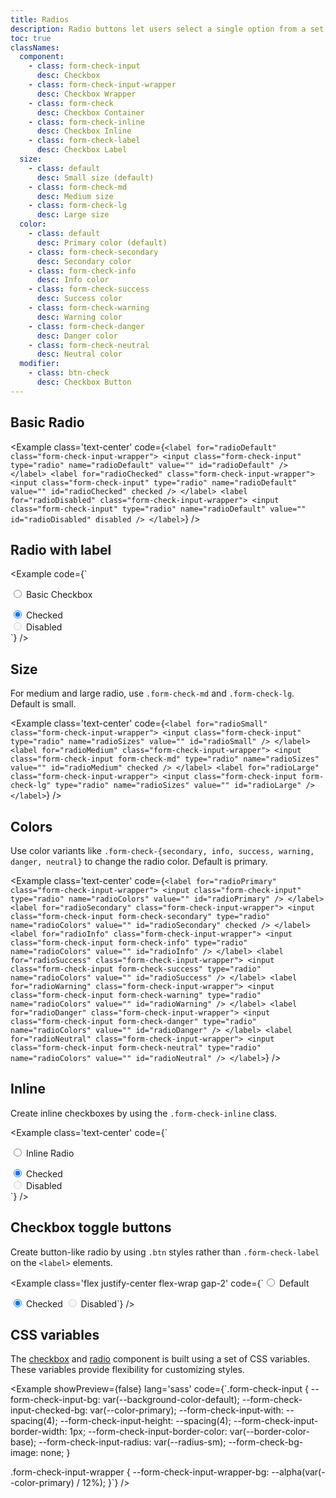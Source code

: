 ```yaml
---
title: Radios
description: Radio buttons let users select a single option from a set, ensuring only one choice can be active at a time.
toc: true
classNames:
  component:
    - class: form-check-input
      desc: Checkbox 
    - class: form-check-input-wrapper
      desc: Checkbox Wrapper
    - class: form-check
      desc: Checkbox Container
    - class: form-check-inline
      desc: Checkbox Inline
    - class: form-check-label
      desc: Checkbox Label
  size:
    - class: default
      desc: Small size (default)
    - class: form-check-md
      desc: Medium size
    - class: form-check-lg
      desc: Large size
  color:
    - class: default
      desc: Primary color (default)
    - class: form-check-secondary
      desc: Secondary color
    - class: form-check-info
      desc: Info color
    - class: form-check-success
      desc: Success color
    - class: form-check-warning
      desc: Warning color
    - class: form-check-danger
      desc: Danger color
    - class: form-check-neutral
      desc: Neutral color
  modifier:
    - class: btn-check
      desc: Checkbox Button
---
```


## Basic Radio

<Example class='text-center' code={`<label for="radioDefault" class="form-check-input-wrapper">
    <input class="form-check-input" type="radio" name="radioDefault" value="" id="radioDefault" />
  </label>
  <label for="radioChecked" class="form-check-input-wrapper">
    <input class="form-check-input" type="radio" name="radioDefault" value="" id="radioChecked" checked />
  </label>
  <label for="radioDisabled" class="form-check-input-wrapper">
    <input class="form-check-input" type="radio" name="radioDefault" value="" id="radioDisabled" disabled />
  </label>`} />

## Radio with label

<Example code={`<div class="form-check">
    <label for="radioDefaultLabel" class="form-check-input-wrapper">
      <input class="form-check-input" type="radio" name="radioDefaultLabel" value="" id="radioDefaultLabel" />
    </label>
    <label for="radioDefaultLabel" class="form-check-label">Basic Checkbox</label>
  </div>
  <div class="form-check">
    <label for="radioCheckedLabel" class="form-check-input-wrapper">
      <input class="form-check-input" type="radio" name="radioDefaultLabel" value="" id="radioCheckedLabel" checked />
    </label>
    <label for="radioCheckedLabel" class="form-check-label">Checked</label>
  </div>
  <div class="form-check">
    <label for="radioDisabledLabel" class="form-check-input-wrapper">
      <input class="form-check-input" type="radio" name="radioDefaultLabel" value="" id="radioDisabledLabel" disabled />
    </label>
    <label for="radioDisabledLabel" class="form-check-label">Disabled</label>
  </div>`} />

## Size

For medium and large radio, use `.form-check-md` and `.form-check-lg`. Default is small.

<Example class='text-center' code={`<label for="radioSmall" class="form-check-input-wrapper">
    <input class="form-check-input" type="radio" name="radioSizes" value="" id="radioSmall" />
  </label>
  <label for="radioMedium" class="form-check-input-wrapper">
    <input class="form-check-input form-check-md" type="radio" name="radioSizes" value="" id="radioMedium" checked />
  </label>
  <label for="radioLarge" class="form-check-input-wrapper">
    <input class="form-check-input form-check-lg" type="radio" name="radioSizes" value="" id="radioLarge" />
  </label>`} />

## Colors

Use color variants like `.form-check-{secondary, info, success, warning, danger, neutral}` to change the radio color. Default is primary.

<Example class='text-center' code={`<label for="radioPrimary" class="form-check-input-wrapper">
    <input class="form-check-input" type="radio" name="radioColors" value="" id="radioPrimary" />
  </label>
  <label for="radioSecondary" class="form-check-input-wrapper">
    <input class="form-check-input form-check-secondary" type="radio" name="radioColors" value="" id="radioSecondary" checked />
  </label>
  <label for="radioInfo" class="form-check-input-wrapper">
    <input class="form-check-input form-check-info" type="radio" name="radioColors" value="" id="radioInfo" />
  </label>
  <label for="radioSuccess" class="form-check-input-wrapper">
    <input class="form-check-input form-check-success" type="radio" name="radioColors" value="" id="radioSuccess" />
  </label>
  <label for="radioWarning" class="form-check-input-wrapper">
    <input class="form-check-input form-check-warning" type="radio" name="radioColors" value="" id="radioWarning" />
  </label>
  <label for="radioDanger" class="form-check-input-wrapper">
    <input class="form-check-input form-check-danger" type="radio" name="radioColors" value="" id="radioDanger" />
  </label>
  <label for="radioNeutral" class="form-check-input-wrapper">
    <input class="form-check-input form-check-neutral" type="radio" name="radioColors" value="" id="radioNeutral" />
  </label>`} />

## Inline

Create inline checkboxes by using the `.form-check-inline` class.

<Example class='text-center' code={`<div class="form-check-inline">
    <label for="radioInline" class="form-check-input-wrapper">
      <input class="form-check-input" type="radio" name="inlineRadio" value="" id="radioInline" />
    </label>
    <label for="radioInline" class="form-check-label">Inline Radio</label>
  </div>
  <div class="form-check-inline">
    <label for="inlineChecked" class="form-check-input-wrapper">
      <input class="form-check-input" type="radio" name="inlineRadio" value="" id="inlineChecked" checked />
    </label>
    <label for="inlineChecked" class="form-check-label">Checked</label>
  </div>
  <div class="form-check-inline">
    <label for="inlineDisabled" class="form-check-input-wrapper">
      <input class="form-check-input" type="radio" name="inlineRadio" value="" id="inlineDisabled" disabled />
    </label>
    <label for="inlineDisabled" class="form-check-label">Disabled</label>
  </div>`} />

## Checkbox toggle buttons

Create button-like radio by using `.btn` styles rather than `.form-check-label` on the `<label>` elements.

<Example class='flex justify-center flex-wrap gap-2' code={`<input class="btn-check" type="radio" name="radioBtnExample" value="" id="radioBtnDefault" />
  <label for="radioBtnDefault" class="btn btn-primary">Default</label>

  <input class="btn-check" type="radio" name="radioBtnExample" value="" id="radioBtnChecked" checked />
  <label for="radioBtnChecked" class="btn btn-primary">Checked</label>

  <input class="btn-check" type="radio" name="radioBtnExample" value="" id="radioBtnDisabled" disabled />
  <label for="radioBtnDisabled" class="btn btn-primary">Disabled</label>`} />

## CSS variables

The [checkbox](/docs/components/checkbox) and [radio](/docs/components/radio) component is built using a set of CSS variables. These variables provide flexibility for customizing styles.

<Example showPreview={false} lang='sass' 
  code={`.form-check-input {
    --form-check-input-bg: var(--background-color-default);
    --form-check-input-checked-bg: var(--color-primary);
    --form-check-input-with: --spacing(4);
    --form-check-input-height: --spacing(4);
    --form-check-input-border-width: 1px;
    --form-check-input-border-color: var(--border-color-base);
    --form-check-input-radius: var(--radius-sm);
    --form-check-bg-image: none;
  }
  
  .form-check-input-wrapper {
    --form-check-input-wrapper-bg: --alpha(var(--color-primary) / 12%);
  }`} />
